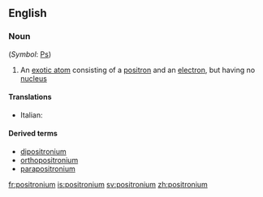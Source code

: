 ==English==

===Noun===
{{wikipedia}}
{{en-noun}} (''Symbol'': [[Ps]])

# {{physics}} An [[exotic atom]] consisting of a [[positron]] and an [[electron]], but having no [[nucleus]]

====Translations====
{{trans-top|exotic atom}}
* Italian: {{t-|it|positronio|m}}
{{trans-mid}}
{{trans-bottom}}

====Derived terms====
* [[dipositronium]]
* [[orthopositronium]]
* [[parapositronium]]

[[fr:positronium]]
[[is:positronium]]
[[sv:positronium]]
[[zh:positronium]]